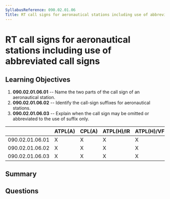 ```yaml
---
SyllabusReference: 090.02.01.06
Title: RT call signs for aeronautical stations including use of abbreviated call signs
---
```


# RT call signs for aeronautical stations including use of abbreviated call signs

## Learning Objectives

1. **090.02.01.06.01** -- Name the two parts of the call sign of an aeronautical station.
2. **090.02.01.06.02** -- Identify the call-sign suffixes for aeronautical stations.
3. **090.02.01.06.03** -- Explain when the call sign may be omitted or abbreviated to the use of suffix only.

|                 | ATPL(A) | CPL(A) | ATPL(H)/IR | ATPL(H)/VFR | CPL(H) | IR  | CBIR(A) |
| --------------- | ------- | ------ | ---------- | ----------- | ------ | --- | ------- |
| 090.02.01.06.01 | X       | X      | X          | X           | X      | X   | X       |
| 090.02.01.06.02 | X       | X      | X          | X           | X      | X   | X       |
| 090.02.01.06.03 | X       | X      | X          | X           | X      | X   | X       |

## Summary

## Questions

